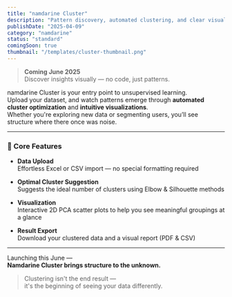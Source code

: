 ```yaml
---
title: "namdarine Cluster"
description: "Pattern discovery, automated clustering, and clear visuals — all in clicks."
publishDate: "2025-04-09"
category: "namdarine"
status: "standard"
comingSoon: true
thumbnail: "/templates/cluster-thumbnail.png"
---
```


> **Coming June 2025**  
> Discover insights visually — no code, just patterns.

namdarine Cluster is your entry point to unsupervised learning.  
Upload your dataset, and watch patterns emerge through **automated cluster optimization** and **intuitive visualizations**.  
Whether you're exploring new data or segmenting users, you’ll see structure where there once was noise.

---

### 🔧 Core Features

- **Data Upload**  
  Effortless Excel or CSV import — no special formatting required

- **Optimal Cluster Suggestion**  
  Suggests the ideal number of clusters using Elbow & Silhouette methods

- **Visualization**  
  Interactive 2D PCA scatter plots to help you see meaningful groupings at a glance

- **Result Export**  
  Download your clustered data and a visual report (PDF & CSV)

---

Launching this June —  
**Namdarine Cluster brings structure to the unknown.**  
> Clustering isn't the end result —  
> it's the beginning of seeing your data differently.